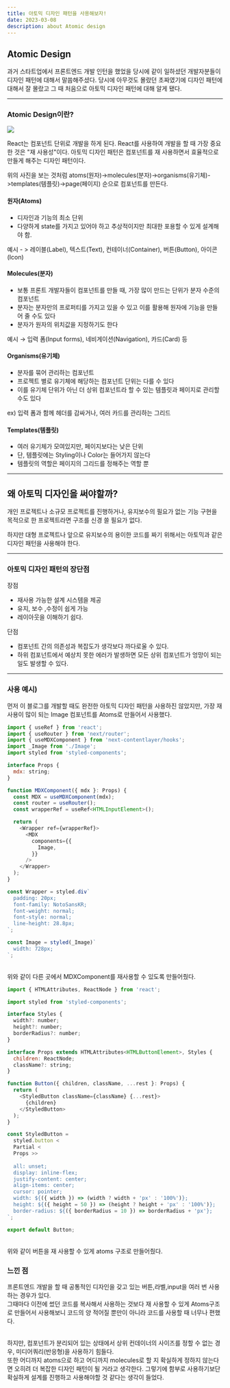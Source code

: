 ```yaml
---
title: 아토믹 디자인 패턴을 사용해보자!
date: 2023-03-08
description: about Atomic design
---
```


## Atomic Design

과거 스타트업에서 프론트엔드 개발 인턴을 했었을 당시에
같이 일하셨던 개발자분들이 디자인 패턴에 대해서 말씀해주셨다.
당시에 아무것도 몰랐던 초짜였기에 디자인 패턴에 대해서 잘 몰랐고
그 때 처음으로 아토믹 디자인 패턴에 대해 알게 됐다.

---

### Atomic Design이란?

![](https://img1.daumcdn.net/thumb/R1280x0/?scode=mtistory2&fname=https%3A%2F%2Fblog.kakaocdn.net%2Fdn%2FvoVIZ%2FbtrzDPi16ML%2F3HcNnUSQKFutl8DnMY0Zu1%2Fimg.png)

React는 컴포넌트 단위로 개발을 하게 된다.
React를 사용하여 개발을 할 때 가장 중요한 것은 "재 사용성"이다.
아토믹 디자인 패턴은 컴포넌트를 재 사용하면서 효율적으로 만들게 해주는 디자인 패턴이다.

위의 사진을 보는 것처럼
atoms(원자)->molecules(분자)->organisms(유기체)->templates(템플릿)->page(페이지)
순으로 컴포넌트를 만든다.

#### 원자(Atoms)

- 디자인과 기능의 최소 단위
- 다양하게 state를 가지고 있어야 하고 추상적이지만 최대한 포용할 수 있게 설계해야 함.

예시 - > 레이블(Label), 텍스트(Text), 컨테이너(Container), 버튼(Button), 아이콘(Icon)

#### Molecules(분자)

- 보통 프론트 개발자들이 컴포넌트를 만들 때, 가장 많이 만드는 단위가 분자 수준의 컴포넌트
- 분자는 분자만의 프로퍼티를 가지고 있을 수 있고 이를 활용해 원자에 기능을 만들어 줄 수도 있다
- 분자가 원자의 위치값을 지정하기도 한다

예시 → 입력 폼(Input forms), 네비게이션(Navigation), 카드(Card) 등

#### Organisms(유기체)

- 분자를 묶어 관리하는 컴포넌트
- 프로젝트 별로 유기체에 해당하는 컴포넌트 단위는 다를 수 있다
- 이를 유기체 단위가 아닌 더 상위 컴포넌트라 할 수 있는 템플릿과 페이지로 관리할 수도 있다

ex) 입력 폼과 함께 헤더를 감싸거나, 여러 카드를 관리하는 그리드

#### Templates(템플릿)

- 여러 유기체가 모여있지만, 페이지보다는 낮은 단위
- 단, 템플릿에는 Styling이나 Color는 들어가지 않는다
- 템플릿의 역할은 페이지의 그리드를 정해주는 역할 뿐

---

## 왜 아토믹 디자인을 써야할까?

개인 프로젝트나 소규모 프로젝트를 진행하거나, 유지보수의 필요가 없는 기능 구현을 목적으로 한 프로젝트라면 구조를 신경 쓸 필요가 없다.

하지만 대형 프로젝트나 앞으로 유지보수의 용이한 코드를 짜기 위해서는 아토믹과 같은 디자인 패턴을 사용해야 한다.

---

### 아토믹 디자인 패턴의 장단점

장점

- 재사용 가능한 설계 시스템을 제공
- 유지, 보수 ,수정이 쉽게 가능
- 레이아웃을 이해하기 쉽다.

단점

- 컴포넌트 간의 의존성과 복잡도가 생각보다 까다로울 수 있다.
- 하위 컴포넌트에서 예상치 못한 에러가 발생하면 모든 상위 컴포넌트가 엉망이 되는 일도 발생할 수 있다.

---

### 사용 예시)

먼저 이 블로그를 개발할 때도 완전한 아토믹 디자인 패턴을 사용하진 않았지만,
가장 재 사용이 많이 되는 Image 컴포넌트를 Atoms로 만들어서 사용했다.

```js
import { useRef } from 'react';
import { useRouter } from 'next/router';
import { useMDXComponent } from 'next-contentlayer/hooks';
import _Image from './Image';
import styled from 'styled-components';

interface Props {
  mdx: string;
}

function MDXComponent({ mdx }: Props) {
  const MDX = useMDXComponent(mdx);
  const router = useRouter();
  const wrapperRef = useRef<HTMLInputElement>();

  return (
    <Wrapper ref={wrapperRef}>
      <MDX
        components={{
          Image,
        }}
      />
    </Wrapper>
  );
}

const Wrapper = styled.div`
  padding: 20px;
  font-family: NotoSansKR;
  font-weight: normal;
  font-style: normal;
  line-height: 28.8px;
`;

const Image = styled(_Image)`
  width: 728px;
`;
```

<br />
위와 같이 다른 곳에서 MDXComponent를 재사용할 수 있도록 만들어줬다.
<br />

```js
import { HTMLAttributes, ReactNode } from 'react';

import styled from 'styled-components';

interface Styles {
  width?: number;
  height?: number;
  borderRadius?: number;
}

interface Props extends HTMLAttributes<HTMLButtonElement>, Styles {
  children: ReactNode;
  className?: string;
}

function Button({ children, className, ...rest }: Props) {
  return (
    <StyledButton className={className} {...rest}>
      {children}
    </StyledButton>
  );
}

const StyledButton =
  styled.button <
  Partial <
  Props >>
    `
  all: unset;
  display: inline-flex;
  justify-content: center;
  align-items: center;
  cursor: pointer;
  width: ${({ width }) => (width ? width + 'px' : '100%')};
  height: ${({ height = 50 }) => (height ? height + 'px' : '100%')};
  border-radius: ${({ borderRadius = 10 }) => borderRadius + 'px'};
`;

export default Button;
```

<br />
위와 같이 버튼을 재 사용할 수 있게 atoms 구조로 만들어줬다.

### 느낀 점

프론트엔드 개발을 할 때 공통적인 디자인을 갖고 있는 버튼,라벨,input을 여러 번 사용하는 경우가 있다.<br/>
그때마다 이전에 썼던 코드를 복사해서 사용하는 것보다 재 사용할 수 있게 Atoms구조로 만들어서 사용해보니
코드의 양 적어질 뿐만이 아니라 코드를 사용할 때 너무나 편했다.

<br />
하지만, 컴포넌트가 분리되어 있는 상태에서 상위 컨데이너의 사이즈를 정할 수 없는 경우, 미디어쿼리(반응형)을
사용하기 힘들다.
<br />
또한 어디까지 atoms으로 하고 어디까지 molecules로 할 지 확실하게 정하지 않는다면 오히려 더 복잡한 디자인
패턴이 될 거라고 생각한다. 그렇기에 함부로 사용하기보단 확실하게 설계를 진행하고 사용해야할 것 같다는
생각이 들었다.
